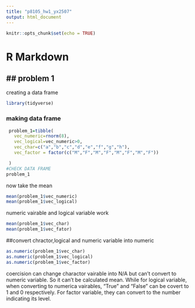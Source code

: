 ```yaml
---
title: "p8105_hw1_yx2507"
output: html_document
---
```


```r
knitr::opts_chunk$set(echo = TRUE)
```

# R Markdown

## problem 1
-----------
creating a data frame

```r
library(tidyverse)

```
### making data frame
```r
 problem_1=tibble(
   vec_numeric=rnorm(8),
   vec_logical=vec_numeric>0,
   vec_char=c("a","b","c","d","e","f","g","h"),
   vec_factor = factor(c("M","F","M","F","M","F","M","F"))

 ) 
#CHECK DATA FRAME
problem_1

```


now take the mean
```r
mean(problem_1$vec_numeric)
mean(problem_1$vec_logical)

```

numeric vairable and logical variable work

```r
mean(problem_1$vec_char)
mean(problem_1$vec_fator)
```

##convert chractor,logical and numeric variable into numeric
```r
as.numeric(problem_1$vec_char)
as.numeric(problem_1$vec_logical)
as.numeric(problem_1$vec_factor)

```
coercision can change charactor vairable into N/A but can't convert to numeric variable. So it can't be calculated mean. While for logical variable, when converting to numerica vairables, "True" and "False" can be covert to 1 and 0 respectively. For factor variable, they can convert to the number indicating its level.
